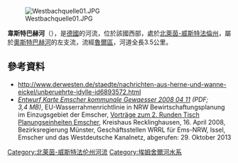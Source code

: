 {{Expand language|1=de|time=2020-08-15T02:54:20+00:00}}
{{Coord|51.54644|N|7.21455|E|display=title}}

[[Image:Westbachquelle01.JPG|right]]

'''韋斯特巴赫河'''（{{lang-de|Westbach}}），是[[德國|德國]]的河流，位於該國西部，處於[[北萊茵-威斯特法倫州|北萊茵-威斯特法倫州]]，屬於[[奧斯特巴赫河_(埃姆舍爾河支流)|奧斯特巴赫河]]的左支流，流經[[魯爾區|魯爾區]]，河道全長3.5公里。

==參考資料==
* http://www.derwesten.de/staedte/nachrichten-aus-herne-und-wanne-eickel/unberuehrte-idylle-id6893572.html {{Wayback|url=http://www.derwesten.de/staedte/nachrichten-aus-herne-und-wanne-eickel/unberuehrte-idylle-id6893572.html |date=20160419173420 }}
* ''[http://www.emscher.nrw.de/Runde_Tische/2_Durchgang/Vortraege/Entwurf_Karte_Emscher_kommunale_Gewaesser_2008_04_11.pdf Entwurf Karte Emscher kommunale Gewaesser 2008 04 11] (PDF; 3,4 MB)'', EU-Wasserrahmenrichtlinie in NRW Bewirtschaftungsplanung im Einzugsgebiet der Emscher, [http://www.emscher.nrw.de/Runde_Tische/2_Durchgang/Vortraege/index.jsp Vorträge zum 2. Runden Tisch Planungseinheiten Emscher], Kreishaus Recklinghausen, 16. April 2008, Bezirksregierung Münster, Geschäftsstellen WRRL für Ems-NRW, Issel, Emscher und das Westdeutsche Kanalnetz, abgerufen: 29. Oktober 2013

{{Germany-geo-stub}}
[[Category:北莱茵-威斯特法伦州河流|Category:北莱茵-威斯特法伦州河流]]
[[Category:埃姆舍爾河水系|Category:埃姆舍爾河水系]]